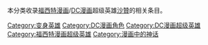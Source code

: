 本分类收录[[福西特漫画|福西特漫画]]/[[DC漫画|DC漫画]]超级英雄[[沙贊|沙贊]]的相关条目。
{{Commonscat|Captain Marvel}}

{{DEFAULTSORT:Captain Marvel (DC Comics)}}
[[Category:变身英雄|Category:变身英雄]]
[[Category:DC漫画角色|Category:DC漫画角色]]
[[Category:DC漫画超级英雄|Category:DC漫画超级英雄]]
[[Category:福西特漫画超级英雄|Category:福西特漫画超级英雄]]
[[Category:漫画中的神话|Category:漫画中的神话]]